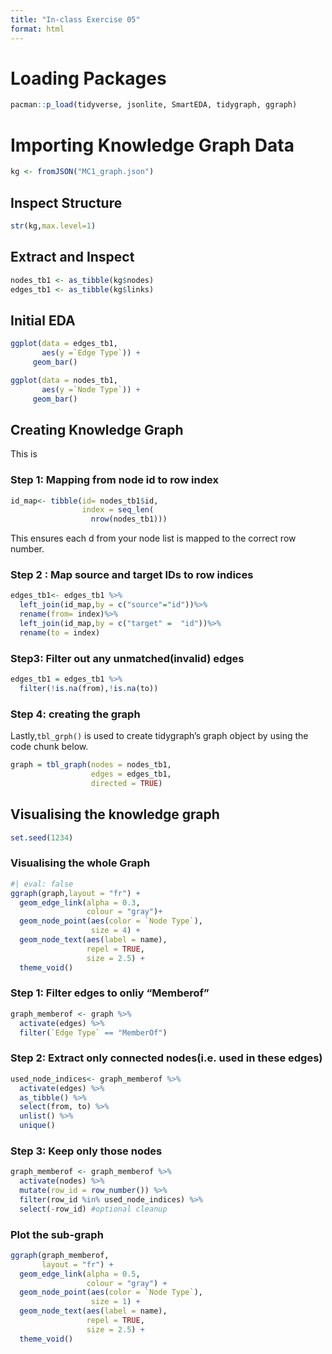 ```yaml
---
title: "In-class Exercise 05"
format: html
---
```


# Loading Packages

```r
pacman::p_load(tidyverse, jsonlite, SmartEDA, tidygraph, ggraph)
```

# Importing Knowledge Graph Data

```r
kg <- fromJSON("MC1_graph.json")
```

## Inspect Structure

```r
str(kg,max.level=1)
```

## Extract and Inspect

```r
nodes_tb1 <- as_tibble(kg$nodes)
edges_tb1 <- as_tibble(kg$links)
```

## Initial EDA

```r
ggplot(data = edges_tb1,
       aes(y =`Edge Type`)) +
     geom_bar()
```

```r
ggplot(data = nodes_tb1,
       aes(y =`Node Type`)) +
     geom_bar()
```

## Creating Knowledge Graph

This is

### Step 1: Mapping from node id to row index

```r
id_map<- tibble(id= nodes_tb1$id,
                index = seq_len(
                  nrow(nodes_tb1)))

```

This ensures each d from your node list is mapped to the correct row number.

### Step 2 : Map source and target IDs to row indices

```r
edges_tb1<- edges_tb1 %>%
  left_join(id_map,by = c("source"="id"))%>%
  rename(from= index)%>%
  left_join(id_map,by = c("target" =  "id"))%>%
  rename(to = index)
```

### Step3: Filter out any unmatched(invalid) edges

```r
edges_tb1 = edges_tb1 %>%
  filter(!is.na(from),!is.na(to))
```

### Step 4: creating the graph

Lastly,`tbl_grph()` is used to create tidygraph's graph object by using the code chunk below.

```r
graph = tbl_graph(nodes = nodes_tb1,
                  edges = edges_tb1,
                  directed = TRUE)
```

## Visualising the knowledge graph

```r
set.seed(1234)
```

### Visualising the whole Graph

```r
#| eval: false
ggraph(graph,layout = "fr") +
  geom_edge_link(alpha = 0.3,
                 colour = "gray")+
  geom_node_point(aes(color = `Node Type`),
                  size = 4) +
  geom_node_text(aes(label = name),
                 repel = TRUE,
                 size = 2.5) +
  theme_void()
```

### Step 1: Filter edges to onliy "Memberof"

```r
graph_memberof <- graph %>%
  activate(edges) %>%
  filter(`Edge Type` == "MemberOf")
```

### Step 2: Extract only connected nodes(i.e. used in these edges)

```r
used_node_indices<- graph_memberof %>%
  activate(edges) %>%
  as_tibble() %>%
  select(from, to) %>%
  unlist() %>%
  unique()
```

### Step 3: Keep only those nodes

```r
graph_memberof <- graph_memberof %>%
  activate(nodes) %>% 
  mutate(row_id = row_number()) %>% 
  filter(row_id %in% used_node_indices) %>% 
  select(-row_id) #optional cleanup
```

### Plot the sub-graph

```r
ggraph(graph_memberof,
       layout = "fr") +
  geom_edge_link(alpha = 0.5,
                 colour = "gray") +
  geom_node_point(aes(color = `Node Type`),
                  size = 1) +
  geom_node_text(aes(label = name),
                 repel = TRUE,
                 size = 2.5) +
  theme_void()
```
